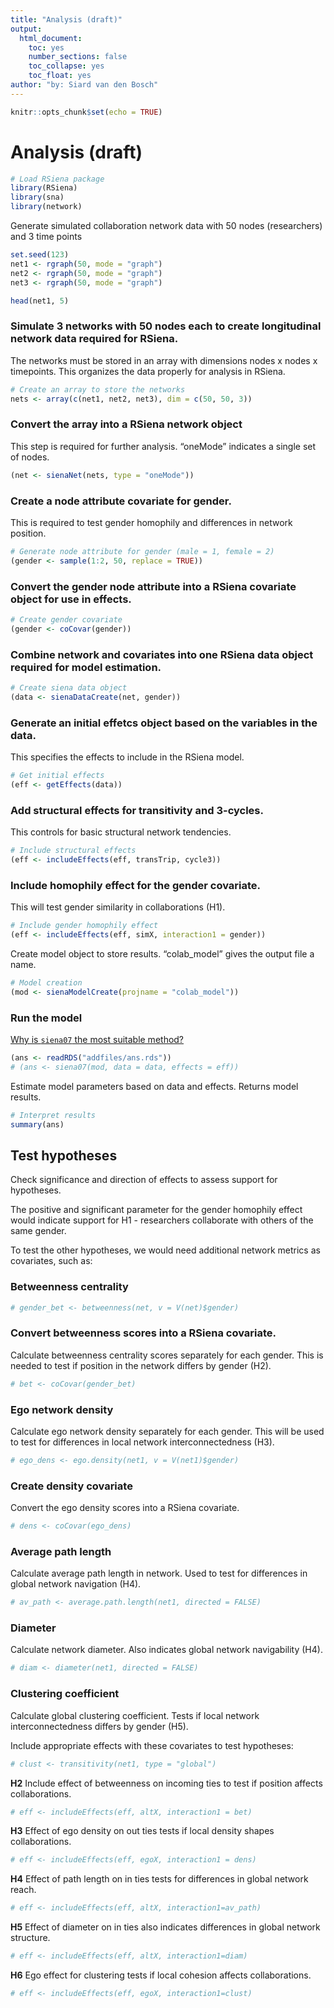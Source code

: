 ```yaml
---
title: "Analysis (draft)"
output:
  html_document: 
    toc: yes
    number_sections: false
    toc_collapse: yes
    toc_float: yes
author: "by: Siard van den Bosch"
---
```


```r
knitr::opts_chunk$set(echo = TRUE)
```


# Analysis (draft)
```r
# Load RSiena package
library(RSiena)
library(sna)
library(network)
```

Generate simulated collaboration network data with 50 nodes (researchers) and 3 time points
```r
set.seed(123)
net1 <- rgraph(50, mode = "graph")
net2 <- rgraph(50, mode = "graph")
net3 <- rgraph(50, mode = "graph")

head(net1, 5)
```

### Simulate 3 networks with 50 nodes each to create longitudinal network data required for RSiena.

The networks must be stored in an array with dimensions nodes x nodes x timepoints. This organizes the data properly for analysis in RSiena.
```r
# Create an array to store the networks
nets <- array(c(net1, net2, net3), dim = c(50, 50, 3))
```

### Convert the array into a RSiena network object
This step is required for further analysis. "oneMode" indicates a single set of nodes.
```r
(net <- sienaNet(nets, type = "oneMode"))
```

### Create a node attribute covariate for gender.
This is required to test gender homophily and differences in network position.
```r
# Generate node attribute for gender (male = 1, female = 2)
(gender <- sample(1:2, 50, replace = TRUE))
```

### Convert the gender node attribute into a RSiena covariate object for use in effects.
```r
# Create gender covariate
(gender <- coCovar(gender))
```

### Combine network and covariates into one RSiena data object required for model estimation.
```r
# Create siena data object
(data <- sienaDataCreate(net, gender))
```


### Generate an initial effetcs object based on the variables in the data.
This specifies the effects to include in the RSiena model.
```r
# Get initial effects
(eff <- getEffects(data))
```


### Add structural effects for transitivity and 3-cycles.
This controls for basic structural network tendencies.
```r
# Include structural effects
(eff <- includeEffects(eff, transTrip, cycle3))
```


### Include homophily effect for the gender covariate.
This will test gender similarity in collaborations (H1).
```r
# Include gender homophily effect
(eff <- includeEffects(eff, simX, interaction1 = gender))
```


Create model object to store results. "colab_model" gives the output file a name.
```r
# Model creation
(mod <- sienaModelCreate(projname = "colab_model"))
```
### Run the model
[Why is `siena07` the most suitable method?](https://siardv.github.io/LabJournal/rsiena_analysis_method.html)
```r
(ans <- readRDS("addfiles/ans.rds"))
# (ans <- siena07(mod, data = data, effects = eff))
```

Estimate model parameters based on data and effects. Returns model results.

```r
# Interpret results
summary(ans)
```

## Test hypotheses
Check significance and direction of effects to assess support for hypotheses.

The positive and significant parameter for the gender homophily effect would indicate support for H1 - researchers collaborate with others of the same gender.

To test the other hypotheses, we would need additional network metrics as covariates, such as:

### Betweenness centrality
```r
# gender_bet <- betweenness(net, v = V(net)$gender)
```

### Convert betweenness scores into a RSiena covariate.
Calculate betweenness centrality scores separately for each gender. This is needed to test if position in the network differs by gender (H2).
```r
# bet <- coCovar(gender_bet)
```

### Ego network density
Calculate ego network density separately for each gender. This will be used to test for differences in local network interconnectedness (H3).
```r
# ego_dens <- ego.density(net1, v = V(net1)$gender)
```


### Create density covariate
Convert the ego density scores into a RSiena covariate.
```r
# dens <- coCovar(ego_dens)
```


### Average path length
Calculate average path length in network. Used to test for differences in global network navigation (H4).
```r
# av_path <- average.path.length(net1, directed = FALSE)
```


### Diameter
Calculate network diameter. Also indicates global network navigability (H4).
```r
# diam <- diameter(net1, directed = FALSE)
```

### Clustering coefficient
Calculate global clustering coefficient. Tests if local network interconnectedness differs by gender (H5).

Include appropriate effects with these covariates to test hypotheses:

```r
# clust <- transitivity(net1, type = "global")
```


**H2**
Include effect of betweenness on incoming ties to test if position affects collaborations.

```r
# eff <- includeEffects(eff, altX, interaction1 = bet)
```


**H3**
Effect of ego density on out ties tests if local density shapes collaborations.

```r
# eff <- includeEffects(eff, egoX, interaction1 = dens)
```


**H4**
Effect of path length on in ties tests for differences in global network reach.

```r
# eff <- includeEffects(eff, altX, interaction1=av_path)
```


**H5**
Effect of diameter on in ties also indicates differences in global network structure.

```r
# eff <- includeEffects(eff, altX, interaction1=diam)
```


**H6**
Ego effect for clustering tests if local cohesion affects collaborations.  

```r
# eff <- includeEffects(eff, egoX, interaction1=clust)
```

